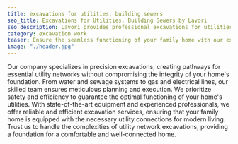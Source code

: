```yaml
---
title: excavations for utilities, building sewers
seo_title: Excavations for Utilities, Building Sewers by Lavori
seo_description: Lavori provides professional excavations for utilities and sewer construction. Trust us for quality and efficient realization.
category: excavation work
teaser: Ensure the seamless functioning of your family home with our expert excavation services for utility networks beneath foundation slabs. 
image: "./header.jpg"
---
```

<p>
Our company specializes in precision excavations, creating pathways for essential utility networks without compromising the integrity of your home's foundation. From water and sewage systems to gas and electrical lines, our skilled team ensures meticulous planning and execution. We prioritize safety and efficiency to guarantee the optimal functioning of your home's utilities. With state-of-the-art equipment and experienced professionals, we offer reliable and efficient excavation services, ensuring that your family home is equipped with the necessary utility connections for modern living. Trust us to handle the complexities of utility network excavations, providing a foundation for a comfortable and well-connected home.
</p>